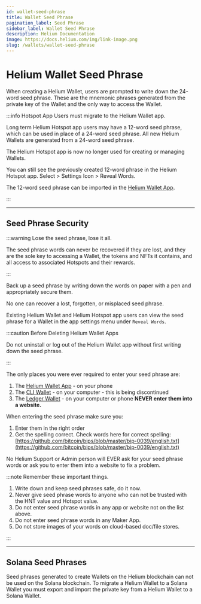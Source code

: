 ```yaml
---
id: wallet-seed-phrase
title: Wallet Seed Phrase
pagination_label: Seed Phrase
sidebar_label: Wallet Seed Phrase
description: Helium Documentation
image: https://docs.helium.com/img/link-image.png
slug: /wallets/wallet-seed-phrase
---
```


# Helium Wallet Seed Phrase

When creating a Helium Wallet, users are prompted to write down the 24-word seed phrase. These are
the mnemonic phrases generated from the private key of the Wallet and the only way to access the
Wallet.

:::info Hotspot App Users must migrate to the Helium Wallet app.

Long term Helium Hotspot app users may have a 12-word seed phrase, which can be used in place of a
24-word seed phrase. All new Helium Wallets are generated from a 24-word seed phrase.

The Helium Hotspot app is now no longer used for creating or managing Wallets.

You can still see the previously created 12-word phrase in the Helium Hotspot app. Select > Settings
Icon > Reveal Words.

The 12-word seed phrase can be imported in the [Helium Wallet App](/wallets/helium-wallet-app).

:::

---

## Seed Phrase Security

:::warning Lose the seed phrase, lose it all.

The seed phrase words can never be recovered if they are lost, and they are the sole key to
accessing a Wallet, the tokens and NFTs it contains, and all access to associated Hotspots and their
rewards.

:::

Back up a seed phrase by writing down the words on paper with a pen and appropriately secure them.

No one can recover a lost, forgotten, or misplaced seed phrase.

Existing Helium Wallet and Helium Hotspot app users can view the seed phrase for a Wallet in the app
settings menu under `Reveal Words`.

:::caution Before Deleting Helium Wallet Apps

Do not uninstall or log out of the Helium Wallet app without first writing down the seed phrase.

:::

The only places you were ever required to enter your seed phrase are:

1. The [Helium Wallet App](/wallets/helium-wallet-app) - on your phone
2. The [CLI Wallet](/wallets/cli-wallet) - on your computer - this is being discontinued
3. The [Ledger Wallet](/wallets/ledger) - on your computer or phone **NEVER enter them into a
   website.**

When entering the seed phrase make sure you:

1. Enter them in the right order
2. Get the spelling correct. Check words here for correct spelling:
   [https://github.com/bitcoin/bips/blob/master/bip-0039/english.txt](https://github.com/bitcoin/bips/blob/master/bip-0039/english.txt)

No Helium Support or Admin person will EVER ask for your seed phrase words or ask you to enter them
into a website to fix a problem.

:::note Remember these important things.

1. Write down and keep seed phrases safe, do it now.
2. Never give seed phrase words to anyone who can not be trusted with the HNT value and Hotspot
   value.
3. Do not enter seed phrase words in any app or website not on the list above.
4. Do not enter seed phrase words in any Maker App.
5. Do not store images of your words on cloud-based doc/file stores.

:::

---

## Solana Seed Phrases

Seed phrases generated to create Wallets on the Helium blockchain can not be used on the Solana
blockchain. To migrate a Helium Wallet to a Solana Wallet you must export and import the private key
from a Helium Wallet to a Solana Wallet.
